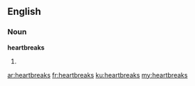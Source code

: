 ==English==

===Noun===
'''heartbreaks'''

# {{plural of|heartbreak}}

[[ar:heartbreaks]]
[[fr:heartbreaks]]
[[ku:heartbreaks]]
[[my:heartbreaks]]